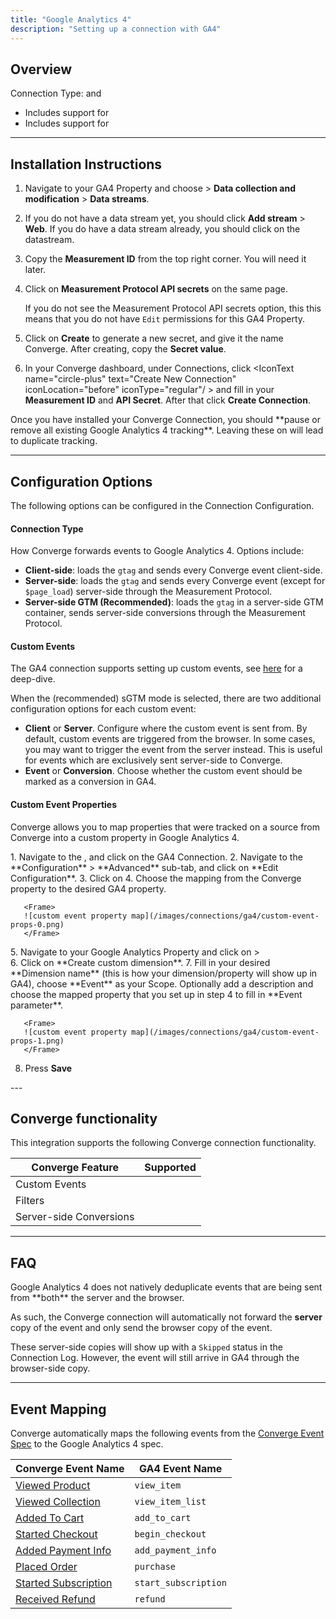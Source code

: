 ```yaml
---
title: "Google Analytics 4"
description: "Setting up a connection with GA4"
---
```



## Overview
Connection Type: <IconText text="Client-side" name="browser" iconType="duotone" iconLocation="after"/>  and <IconText text="Server-side" name="server" iconType="duotone" iconLocation="after"/>

- Includes support for <OutboundLink linkText="Server-side GTM" linkTarget="https://support.google.com/tagmanager/answer/6106009"/> 
- Includes support for <OutboundLink linkText="Consent Mode V2" linkTarget="https://developers.google.com/tag-platform/security/guides/consent?sjid=5329592855679349930-EU&consentmode=advanced#upgrade-consent-v2"/>

---

## Installation Instructions

<AccordionGroup >  
<Accordion icon="list" title="Installation Instructions">

1. Navigate to your GA4 Property and choose <IconText name="gear" text="Admin"/> > **Data collection and modification** > **Data streams**.

2. If you do not have a data stream yet, you should click **Add stream** > **Web**. If you do have a data stream already, you should click on the datastream.
   &nbsp;

3. Copy the **Measurement ID** from the top right corner. You will need it later.
   &nbsp;

4. Click on **Measurement Protocol API secrets** on the same page.

   <Info> If you do not see the Measurement Protocol API secrets option, this this means that you do not have `Edit` permissions for this GA4 Property.  </Info>
   

5. Click on **Create** to generate a new secret, and give it the name Converge. After creating, copy the **Secret value**.
   &nbsp;


6. In your Converge dashboard, under Connections, click <IconText name="circle-plus" text="Create New Connection" iconLocation="before" iconType="regular"/ >  and fill in your **Measurement ID** and **API Secret**. After that click **Create Connection**.
   &nbsp;


</Accordion> 
<Warning> Once you have installed your Converge Connection, you should **pause or remove all existing Google Analytics 4 tracking**. Leaving these on will lead to duplicate tracking.  </Warning>
</AccordionGroup>

---

## Configuration Options

The following options can be configured in the Connection Configuration.

#### Connection Type

How Converge forwards events to Google Analytics 4. 
Options include:
- **Client-side**: loads the `gtag` and sends every Converge event client-side.
- **Server-side**: loads the `gtag` and sends every Converge event (except for `$page_load`) server-side through the Measurement Protocol. 
- **Server-side GTM (Recommended)**: loads the `gtag` in a server-side GTM container, sends server-side conversions through the Measurement Protocol. 

#### Custom Events

The GA4 connection supports setting up custom events, see [here](/connections/custom-events#set-up-custom-events-for-your-connections) for a deep-dive.

When the (recommended) sGTM mode is selected, there are two additional configuration options for each custom event:
- **Client** or **Server**.
   Configure where the custom event is sent from.
   By default, custom events are triggered from the browser.
   In some cases, you may want to trigger the event from the server instead.
   This is useful for events which are exclusively sent server-side to Converge.
- **Event** or **Conversion**.
   Choose whether the custom event should be marked as a conversion in GA4.


#### Custom Event Properties

Converge allows you to map properties that were tracked on a source from Converge into a custom property in Google Analytics 4.

<AccordionGroup>
<Accordion title="Forward a custom event property to GA4">
<Steps>
 <Step title="Set up the forwarding rule in Converge">
    1. Navigate to the <OutboundLink linkText="Connections Tab in Converge" linkTarget="https://app.runconverge.com/-/connections" />, and click on the GA4 Connection.
    2. Navigate to the **Configuration** > **Advanced** sub-tab, and click on **Edit Configuration**.
    3. Click on  <IconText name="plus" text="Add Event Property" /> 
    4. Choose the mapping from the Converge property to the desired GA4 property.

       <Frame>
       ![custom event property map](/images/connections/ga4/custom-event-props-0.png)
       </Frame>
 </Step>
 <Step title="Set up a custom definition in GA4">
   5. Navigate to your Google Analytics Property and click on <IconText name="gear" text="Admin" /> > <br/> <IconText name="shapes" text="Custom definitions" iconType="regular"/>
   6. Click on **Create custom dimension**.
   7. Fill in your desired **Dimension name** (this is how your dimension/property will show up in GA4), choose **Event** as your Scope. Optionally add a description and choose the mapped property that you set up in step 4 to fill in **Event parameter**.

       <Frame>
       ![custom event property map](/images/connections/ga4/custom-event-props-1.png)
       </Frame>
   8. Press **Save**
 </Step>
</Steps>
</Accordion>
</AccordionGroup>
---

## Converge functionality

This integration supports the following Converge connection functionality.

| Converge Feature        |       Supported       |
| ----------------------- | :-------------------: |
| Custom Events           | <Icon name="check" /> |
| Filters                 | <Icon name="check" /> |
| Server-side Conversions | <Icon name="check" /> |

--- 

## FAQ

<AccordionGroup>
<Accordion title="Why do I see a lot of events with a Skipped status in the Connection Log?">
  Google Analytics 4 does not natively deduplicate events that are being sent from **both** the server and the browser. 
  
  As such, the Converge connection will automatically not forward the **server** copy of the event and only send the browser copy of the event.
  
  These server-side copies will show up with a `Skipped` status in the Connection Log. However, the event will still arrive in GA4 through the browser-side copy.
</Accordion>
</AccordionGroup>

---

## Event Mapping

Converge automatically maps the following events from the [Converge Event Spec](/sources/converge-spec) to the Google Analytics 4 spec.

| Converge Event Name                                               | GA4 Event Name       |
| ----------------------------------------------------------------- | -------------------- |
| [Viewed Product](/sources/converge-spec#viewed-product)           | `view_item`          |
| [Viewed Collection](/sources/converge-spec#viewed-collection)     | `view_item_list`     |
| [Added To Cart](/sources/converge-spec#added-to-cart)             | `add_to_cart`        |
| [Started Checkout](/sources/converge-spec#started-checkout)       | `begin_checkout`     |
| [Added Payment Info](/sources/converge-spec#added-payment-info)   | `add_payment_info`   |
| [Placed Order](/sources/converge-spec#placed-order)               | `purchase`           |
| [Started Subscription](/sources/converge-spec#start-subscription) | `start_subscription` |
| [Received Refund ](/sources/converge-spec#received-refund)        | `refund`             |

